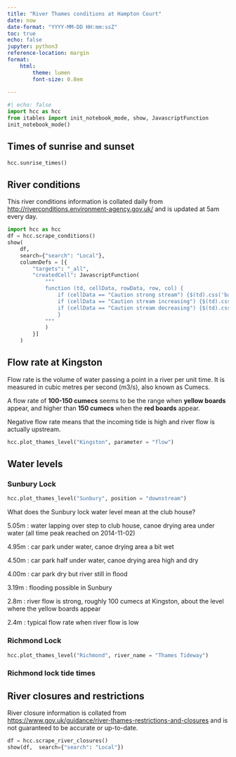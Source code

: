 ```yaml
---
title: "River Thames conditions at Hampton Court"
date: now
date-format: "YYYY-MM-DD HH:mm:ssZ"
toc: true
echo: false
jupyter: python3
reference-location: margin
format: 
    html:
        theme: lumen
        font-size: 0.8em
    
---
```


```python
#| echo: false
import hcc as hcc
from itables import init_notebook_mode, show, JavascriptFunction
init_notebook_mode()

```

## Times of sunrise and sunset

```python
hcc.sunrise_times()
```


## River conditions


::: {.column-margin}
This river conditions information is collated daily from <http://riverconditions.environment-agency.gov.uk/> and is updated at 5am every day. 
:::

```python
import hcc as hcc
df = hcc.scrape_conditions()
show(
    df,  
    search={"search": "Local"},
    columnDefs = [{
        "targets": "_all",
        "createdCell": JavascriptFunction(
            """
            function (td, cellData, rowData, row, col) {
                if (cellData == "Caution strong stream") {$(td).css('background-color', 'red').css('color', 'white');}
                if (cellData == "Caution stream increasing") {$(td).css('background-color', '#FFE010');}
                if (cellData == "Caution stream decreasing") {$(td).css('background-color', '#FFE010');}
                }
            """
            )
        }]
    )
```


## Flow rate at Kingston

::: {.column-margin}
Flow rate is the volume of water passing a point in a river per unit time. It is measured in cubic metres per second (m3/s), also known as Cumecs.

A flow rate of **100-150 cumecs** seems to be the range when **yellow boards** appear, and higher than **150 cumecs** when the **red boards** appear.

Negative flow rate means that the incoming tide is high and river flow is actually upstream.
:::

```python
hcc.plot_thames_level("Kingston", parameter = "flow")
```



## Water levels

::: {.panel-tabset}

### Sunbury Lock

```python
hcc.plot_thames_level("Sunbury", position = "downstream")
```

::: {.column-margin}
What does the Sunbury lock water level mean at the club house?

5.05m : water lapping over step to club house, canoe drying area under water (all time peak reached on 2014-11-02)

4.95m : car park under water, canoe drying area a bit wet

4.50m : car park half under water, canoe drying area high and dry

4.00m : car park dry but river still in flood

3.19m : flooding possible in Sunbury

2.8m  : river flow is strong, roughly 100 cumecs at Kingston, about the level where the yellow boards appear

2.4m  : typical flow rate when river flow is low

:::

### Richmond Lock


```python
hcc.plot_thames_level("Richmond", river_name = "Thames Tideway")
```

### Richmond lock tide times

<script type="text/javascript" src="https://tidetimes.co.uk/widget?name=Richmond Lock&days=3"></script>

:::

## River closures and restrictions

::: {.column-margin}
River closure information is collated from <https://www.gov.uk/guidance/river-thames-restrictions-and-closures> and is not guaranteed to be accurate or up-to-date.
:::

```python
df = hcc.scrape_river_closures()
show(df,  search={"search": "Local"})
```
